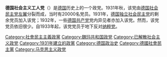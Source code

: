 {{Unreferenced|time=2020-03-17T02:24:08+00:00}}
{{Infobox political party
| name = 德国社会主义工人党
| native_name = Sozialistische Arbeiterpartei Deutschlands
| logo =
| colorcode = #FF2222
| founded = 1931年
| dissolution = 1933年（被禁止）<br>1945年
| merger = {{le|德国共产党（反对派）|Communist Party of Germany (Opposition)}} <br>[[德国独立社会民主党|德国独立社会民主党]]
| split = [[德国社会民主党|德国社会民主党]]
| headquarters = [[柏林|柏林]]
| membership = 25000（1931年）<br>15600（1933年）
| ideology = {{le|中间马克思主义|centrist Marxist}}<br>[[民主社会主义|民主社会主义]]
| position = [[左翼|左翼]]
| international = [[国际革命马克思主义中心|国际革命马克思主义中心]]
| colors = {{color box|#FF2222}} [[红色|红色]]
| country = 德国
}}
'''德国社会主义工人党'''（{{lang-de|Sozialistische Arbeiterpartei Deutschlands, SAPD}}）是[[德国|德国]]历史上的一个{{le|中间马克思主义|centrist Marxist}}政党。1931年秋，该党由[[德国社会民主党|德国社会民主党]][[左翼|左翼]]分裂而成，当时有20000名党员。1931年，[[德国独立社会民主党|德国独立社会民主党]]的剩余党员加入该党；1932年，一些[[德国共产党|德国共产党]]党内异见者亦加入该党。然而，该党党员依旧很少。自1933年起，该党党员于地下反对[[纳粹党|纳粹党]]。

{{威瑪共和國政黨}}
{{Authority control}}

[[Category:社會民主主義政黨|Category:社會民主主義政黨]]
[[Category:魏玛共和国政党|Category:魏玛共和国政党]]
[[Category:已解散社会主义政党|Category:已解散社会主义政党]]
[[Category:1931年建立的政黨|Category:1931年建立的政黨]]
[[Category:德国政治史|Category:德国政治史]]
[[Category:德國社會民主黨|Category:德國社會民主黨]]
[[Category:马克思主义政党|Category:马克思主义政党]]
{{Political party-stub}}